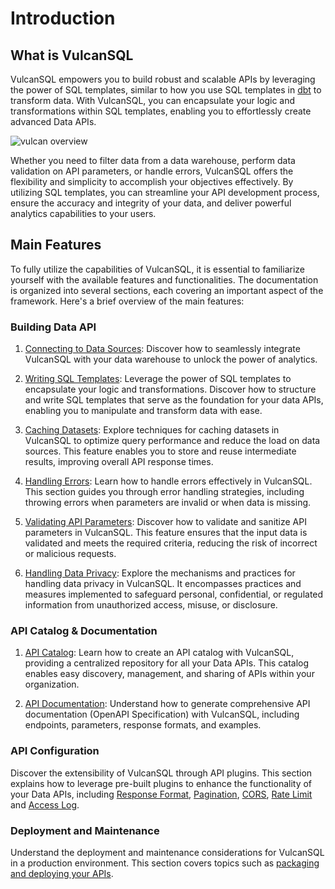 # Introduction

## What is VulcanSQL

VulcanSQL empowers you to build robust and scalable APIs by leveraging the power of SQL templates, similar to how you use SQL templates in [dbt](https://www.getdbt.com/) to transform data. With VulcanSQL, you can encapsulate your logic and transformations within SQL templates, enabling you to effortlessly create advanced Data APIs.

![vulcan overview](../static/img/vulcan-concept-docs.png)

Whether you need to filter data from a data warehouse, perform data validation on API parameters, or handle errors, VulcanSQL offers the flexibility and simplicity to accomplish your objectives effectively. By utilizing SQL templates, you can streamline your API development process, ensure the accuracy and integrity of your data, and deliver powerful analytics capabilities to your users.

## Main Features
To fully utilize the capabilities of VulcanSQL, it is essential to familiarize yourself with the available features and functionalities. The documentation is organized into several sections, each covering an important aspect of the framework. Here's a brief overview of the main features:

### Building Data API

1. [Connecting to Data Sources](./connect/overview):
Discover how to seamlessly integrate VulcanSQL with your data warehouse to unlock the power of analytics.

1. [Writing SQL Templates](./develop/overview):
   Leverage the power of SQL templates to encapsulate your logic and transformations. Discover how to structure and write SQL templates that serve as the foundation for your data APIs, enabling you to manipulate and transform data with ease.

1. [Caching Datasets](./develop/cache):
Explore techniques for caching datasets in VulcanSQL to optimize query performance and reduce the load on data sources. This feature enables you to store and reuse intermediate results, improving overall API response times.

1. [Handling Errors](./develop/error):
Learn how to handle errors effectively in VulcanSQL. This section guides you through error handling strategies, including throwing errors when parameters are invalid or when data is missing.

1. [Validating API Parameters](./develop/validator):
Discover how to validate and sanitize API parameters in VulcanSQL. This feature ensures that the input data is validated and meets the required criteria, reducing the risk of incorrect or malicious requests.

1. [Handling Data Privacy](./data-privacy/overview):
Explore the mechanisms and practices for handling data privacy in VulcanSQL. It encompasses practices and measures implemented to safeguard personal, confidential, or regulated information from unauthorized access, misuse, or disclosure.

### API Catalog & Documentation
1. [API Catalog](catalog/catalog-intro):
   Learn how to create an API catalog with VulcanSQL, providing a centralized repository for all your Data APIs. This catalog enables easy discovery, management, and sharing of APIs within your organization.

1. [API Documentation](./develop/api-doc):
Understand how to generate comprehensive API documentation (OpenAPI Specification) with VulcanSQL, including endpoints, parameters, response formats, and examples.

### API Configuration

Discover the extensibility of VulcanSQL through API plugins. This section explains how to leverage pre-built plugins to enhance the functionality of your Data APIs, including [Response Format](./api-plugin/format), [Pagination](./api-plugin/pagination), [CORS](./api-plugin/cors), [Rate Limit](./api-plugin/rate-limit) and [Access Log](./api-plugin/access-log).

### Deployment and Maintenance
Understand the deployment and maintenance considerations for VulcanSQL in a production environment. This section covers topics such as [packaging and deploying your APIs](./deployment).
